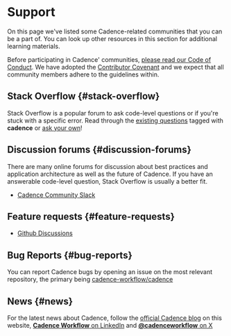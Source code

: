 # Support

On this page we've listed some Cadence-related communities that you can be a part of.
You can look up other resources in this section for additional learning materials.

Before participating in Cadence' communities, [please read our Code of Conduct](https://github.com/cadence-workflow/cadence/tree/master?tab=coc-ov-file#readme). We have adopted the [Contributor Covenant](https://www.contributor-covenant.org/) and we expect that all community members adhere to the guidelines within.

## Stack Overflow {#stack-overflow}

Stack Overflow is a popular forum to ask code-level questions or if you're stuck with a specific error. Read through the [existing questions](https://stackoverflow.com/questions/tagged/cadence-workflow+uber-cadence) tagged with **cadence** or [ask your own](https://stackoverflow.com/questions/ask?tags=cadence-workflow)!

## Discussion forums {#discussion-forums}

There are many online forums for discussion about best practices and application architecture as well as the future of Cadence. If you have an answerable code-level question, Stack Overflow is usually a better fit.

- [Cadence Community Slack](http://t.uber.com/cadence-slack)

## Feature requests {#feature-requests}

- [Github Discussions](https://github.com/cadence-workflow/cadence/discussions)

## Bug Reports {#bug-reports}

You can report Cadence bugs by opening an issue on the most relevant repository, the primary being [cadence-workflow/cadence](https://github.com/cadence-workflow/cadence/issues)

## News {#news}

For the latest news about Cadence, follow the [official Cadence blog](/blog) on this website, [**Cadence Workflow** on LinkedIn](https://www.linkedin.com/company/cadenceworkflow) and [**@cadenceworkflow** on X](https://x.com/cadenceworkflow)
